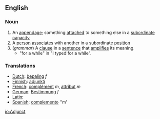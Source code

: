 ==English==
===Noun===
#An [[appendage]]; something [[attach]]ed to something else in a [[subordinate]] [[capacity]]
#A [[person]] [[associate]]s with another in a subordinate [[position]]
#(''grammar'') A [[clause]] in a [[sentence]] that [[amplify|amplifies]] its meaning.
#* "for a while" in "I typed for a while".

===Translations===
*[[Dutch]]: [[bepaling]] ''f''
*[[Finnish]]: [[adjunkti]]
*[[French]]: [[complément]] ''m'', [[attribut]] ''m''
*[[German]]: [[Bestimmung]] ''f''
*[[Latin]]: [[]]
*[[Spanish]]: [[complemento]] ''m'

[[io:Adjunct]]